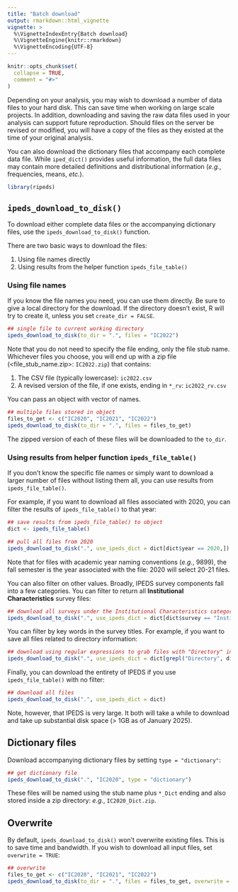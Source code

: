 ```yaml
---
title: "Batch download"
output: rmarkdown::html_vignette
vignette: >
  %\VignetteIndexEntry{Batch download}
  %\VignetteEngine{knitr::rmarkdown}
  %\VignetteEncoding{UTF-8}
---
```


```r
knitr::opts_chunk$set(
  collapse = TRUE,
  comment = "#>"
)
```

Depending on your analysis, you may wish to download a number of data files to
your hard disk. This can save time when working on large scale projects. In
addition, downloading and saving the raw data files used in your analysis can
support future reproduction. Should files on the server be revised or modified,
you will have a copy of the files as they existed at the time of your original
analysis.

You can also download the dictionary files that accompany each complete data
file. While `iped_dict()` provides useful information, the full data files may
contain more detailed definitions and distributional information (_e.g._,
frequencies, means, _etc._).


```r
library(ripeds)
```

## `ipeds_download_to_disk()`

To download either complete data files or the accompanying dictionary files, use
the `ipeds_download_to_disk()` function.

There are two basic ways to download the files:

1. Using file names directly
1. Using results from the helper function `ipeds_file_table()`
   
### Using file names

If you know the file names you need, you can use them directly. Be sure to give
a local directory for the download. If the directory doesn't exist, R will try
to create it, unless you set `create_dir = FALSE`.

```r
## single file to current working directory
ipeds_download_to_disk(to_dir = ".", files = "IC2022")
```

Note that you do not need to specify the file ending, only the file stub name.
Whichever files you choose, you will end up with a zip file
(<file\_stub\_name.zip>: `IC2022.zip`) that contains:

1. The CSV file (typically lowercase): `ic2022.csv`
1. A revised version of the file, if one exists, ending in `*_rv`: `ic2022_rv.csv` 

You can pass an object with vector of names.

```r
## multiple files stored in object
files_to_get <- c("IC2020", "IC2021", "IC2022")
ipeds_download_to_disk(to_dir = ".", files = files_to_get)
```
The zipped version of each of these files will be downloaded to the `to_dir`.

### Using results from helper function `ipeds_file_table()`

If you don't know the specific file names or simply want to download a larger
number of files without listing them all, you can use results from
`ipeds_file_table()`.

For example, if you want to download all files associated with 2020, you can
filter the results of `ipeds_file_table()` to that year:

```r
## save results from ipeds_file_table() to object
dict <- ipeds_file_table()
```
```r
## pull all files from 2020
ipeds_download_to_disk(".", use_ipeds_dict = dict[dict$year == 2020,])
```

Note that for files with academic year naming conventions (_e.g._, 9899), the
fall semester is the year associated with the file: 2020 will select 20-21 files.

You can also filter on other values. Broadly, IPEDS survey components fall into
a few categories. You can filter to return all **Institutional Characteristics**
survey files:

```r
## download all surveys under the Institutional Characteristics category
ipeds_download_to_disk(".", use_ipeds_dict = dict[dict$survey == "Institutional Characteristics",])
```

You can filter by key words in the survey titles. For example, if you
want to save all files related to directory information:

```r
## download using regular expressions to grab files with "Directory" in title
ipeds_download_to_disk(".", use_ipeds_dict = dict[grepl("Directory", dict$title),])
```

Finally, you can download the entirety of IPEDS if you use `ipeds_file_table()` with no filter:

```r
## download all files
ipeds_download_to_disk(".", use_ipeds_dict = dict)
```

Note, however, that IPEDS is very large. It both will take a while to download
and take up substantial disk space (> 1GB as of January 2025). 

## Dictionary files

Download accompanying dictionary files by setting `type = "dictionary"`:
  
```r
## get dictionary file
ipeds_download_to_disk(".", "IC2020", type = "dictionary")
```

These files will be named using the stub name plus `*_Dict` ending and also
stored inside a zip directory: _e.g._, `IC2020_Dict.zip`.

## Overwrite

By default, `ipeds_download_to_disk()` won't overwrite existing files. This is
to save time and bandwidth. If you wish to download all input files, set `overwrite = TRUE`:

```r
## overwrite
files_to_get <- c("IC2020", "IC2021", "IC2022")
ipeds_download_to_disk(to_dir = ".", files = files_to_get, overwrite = TRUE)
```
